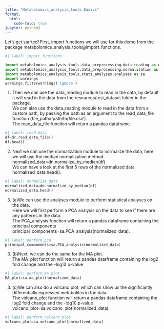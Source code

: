 ```yaml
---
title: "Metabolomics_analysis_tools Basics"
format:
  html:
    code-fold: true
jupyter: python3
---
```


Let's get started! First, import functions we will use for this demo from the package metabolomics_analysis_tools@import_functions.

```python
#| label: import_functions

import metabolomics_analysis_tools.data_preprocessing.data_reading as dr
import metabolomics_analysis_tools.data_preprocessing.normalization as dn
import metabolomics_analysis_tools.stats_analyses.analyses as sa
import warnings
warnings.filterwarnings('ignore')
```

1. Then we can use the data_reading module to read in the data, by default it will read in the data from the resources/test_dataset folder in the package. \
We can also use the data_reading module to read in the data from a custom path, by passing the path as an argument to the read_data_file function (file_path='path/to/file.csv').\
The read_data_file function will return a pandas dataframe.

```python
#| label: read_data
df=dr.read_data_file()
df.head()
```

2. Next we can use the normalization module to normalize the data, here we will use the median normalization method
normalized_data=dn.normalize_by_median(df).\
We can have a look at the first 5 rows of the normalized data
normalized_data.head().\


```python
#| label: normalize_data
normalized_data=dn.normalize_by_median(df)
normalized_data.head()
```

3. (a)We can use the analyses module to perform statistical analyses on the data.\
Here we will first perform a PCA analysis on the data to see if there are any patterns in the data.\
The PCA_analysis function will return a pandas dataframe containing the principal components
principal_components=sa.PCA_analysis(normalized_data).

```python
#| label: perform_pca
principal_components=sa.PCA_analysis(normalized_data)
```

3. (b)Next, we can do the same for the MA plot.\
The MA_plot function will return a pandas dataframe containing the log2 fold change and the -log10 p-value\

```python
#| label: perform_ma_plot
MA_plot=sa.ma_plot(normalized_data)
```

3. (c)We can also do a volcano plot, which can show us the significantly differentially expressed metabolites in the data.\
The volcano_plot function will return a pandas dataframe containing the log2 fold change and the -log10 p-value
volcano_plot=sa.volcano_plot(normalized_data)

```python
#| label: perform_volcano_plot
volcano_plot=sa.volcano_plot(normalized_data)
```